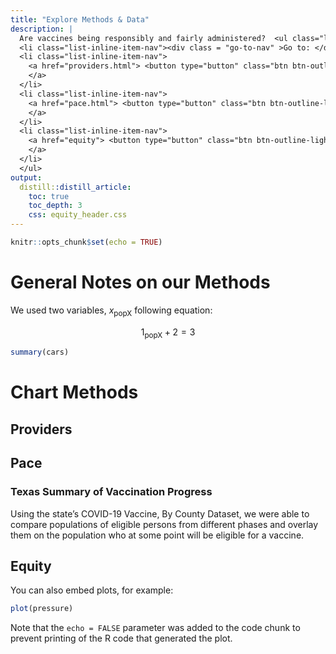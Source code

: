 ```yaml
---
title: "Explore Methods & Data"
description: |
  Are vaccines being responsibly and fairly administered?  <ul class="list-inline title-nav"> 
  <li class="list-inline-item-nav"><div class = "go-to-nav" >Go to: </div></li>
  <li class="list-inline-item-nav">
    <a href="providers.html"> <button type="button" class="btn btn-outline-light mb-2"> Providers </button> 
    </a>
  </li>
  <li class="list-inline-item-nav">
    <a href="pace.html"> <button type="button" class="btn btn-outline-light mb-2"> Pace </button> 
    </a>
  </li>
  <li class="list-inline-item-nav">
    <a href="equity"> <button type="button" class="btn btn-outline-light mb-2"> Equity </button> 
    </a>
  </li>
  </ul>
output: 
  distill::distill_article:
    toc: true
    toc_depth: 3
    css: equity_header.css
---
```


```r
knitr::opts_chunk$set(echo = TRUE)
```

# General Notes on our Methods

We used two variables, $x_\text{popX}$ following equation: 

$$1_\text{popX}+2=3$$

```r
summary(cars)
```

# Chart Methods

## Providers

## Pace

### Texas Summary of Vaccination Progress

Using the state's COVID-19 Vaccine, By County Dataset, we were able to compare populations of eligible persons from different phases and overlay them on the population who at some point will be eligible for a vaccine. 


## Equity


You can also embed plots, for example:

```r
plot(pressure)
```

Note that the `echo = FALSE` parameter was added to the code chunk to prevent printing of the R code that generated the plot.
